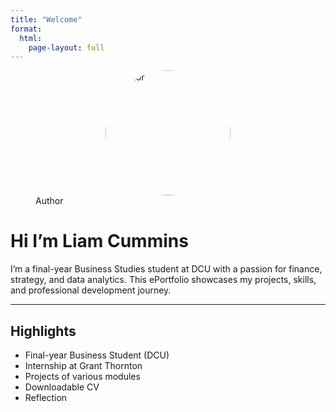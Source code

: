 ```yaml
---
title: "Welcome"
format:
  html:
    page-layout: full
---
```

![Author](images/profile.jpeg){width=200px style="display: block; margin: auto; border-radius: 100%;"}

# Hi I'm Liam Cummins

I'm a final-year Business Studies student at DCU with a passion for finance, strategy, and data analytics. This ePortfolio showcases my projects, skills, and professional development journey.

---

##  Highlights

- Final-year Business Student (DCU)
- Internship at Grant Thornton
- Projects of various modules
- Downloadable CV
- Reflection


